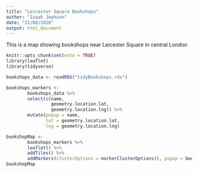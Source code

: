 ```yaml
---
title: "Leicester Square Bookshops"
author: "Izaak Jephson"
date: "21/08/2020"
output: html_document
---
```


This is a map showing bookshops near Leicester Square in central London

```r
knitr::opts_chunk$set(echo = TRUE)
library(leaflet)
library(tidyverse)
```

```r
bookshops_data <- readRDS("tidyBookshops.rds")

bookshops_markers <- 
        bookshops_data %>% 
        select(c(name, 
                 geometry.location.lat, 
                 geometry.location.lng)) %>% 
        mutate(popup = name, 
               lat = geometry.location.lat, 
               lng = geometry.location.lng)

bookshopMap <- 
        bookshops_markers %>% 
        leaflet() %>% 
        addTiles() %>% 
        addMarkers(clusterOptions = markerClusterOptions(), popup = bookshops_markers$popup)
bookshopMap
```


